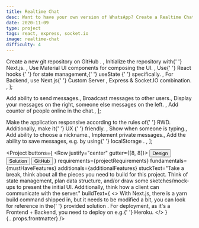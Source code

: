 ```yaml
---
title: Realtime Chat
desc: Want to have your own version of WhatsApp? Create a Realtime Chat App with React, Express & Socket.IO.
date: 2020-11-09
type: project
tags: react, express, socket.io
image: realtime-chat
difficulty: 4
---
```




  <Text>
    Create a new git repository on <Link href="http://github.com/">GitHub</Link>
    .
  </Text>,
  <Text>
    Initialize the repository with{' '}
    <Link href="https://nextjs.org/">Next.js</Link>.
  </Text>,
  <Text>
    Use <Link href="https://material-ui.com/">Material UI</Link> components for
    composing the UI.
  </Text>,
  <Text>
    Use{' '}
    <Link href="https://reactjs.org/docs/hooks-reference.html">
      React hooks
    </Link>{' '}
    for state management,{' '}
    <Link href="https://reactjs.org/docs/hooks-reference.html#usestate">
      useState
    </Link>{' '}
    specifically.
  </Text>,
  <Text>
    For Backend, use Next.js{' '}
    <Link href="https://nextjs.org/docs/advanced-features/custom-server">
      Custom Server
    </Link>
    , <Link href="https://expressjs.com/">Express</Link> & <Link href="https://socket.io/">
      Socket.IO
    </Link> combination.
  </Text>,
];

  <Text>Add ability to send messages.</Text>,
  <Text>Broadcast messages to other users.</Text>,
  <Text>
    Display your messages on the right, someone else messages on the left.
  </Text>,
  <Text>Add counter of people online in the chat.</Text>,
];

  <Text>
    Make the application responsive according to the rules of{' '}
    <Link href="https://web.dev/responsive-web-design-basics/">RWD</Link>.
    Additionally, make it{' '}
    <Link href="https://www.interaction-design.org/literature/topics/ux-design">
      UX
    </Link>{' '}
    friendly.
  </Text>,
  <Text>Show when someone is typing.</Text>,
  <Text>Add ability to choose a nickname.</Text>,
  <Text>Implement private messages.</Text>,
  <Text>
    Add the ability to save messages, e.g. by using{' '}
    <Link href="https://developer.mozilla.org/en-US/docs/Web/API/Window/localStorage">
      localStorage
    </Link>
    .
  </Text>,
];

<Project
  buttons={
    <Row justify="center" gutter={[8, 8]}>
      <Col>
        <Link href="https://www.figma.com/file/wcTJcE0Foi1u3cTkV347Xx/Wireframes?node-id=264242%3A0">
          <Button type="secondary">Design</Button>
        </Link>
      </Col>
      <Col>
        <Link href="https://morning-meadow-64994.herokuapp.com/">
          <Button type="secondary">Solution</Button>
        </Link>
      </Col>
      <Col>
        <Link href="https://github.com/bigsondev/realtime-chat">
          <Button type="secondary">GitHub</Button>
        </Link>
      </Col>
    </Row>
  }
  requirements={projectRequirements}
  fundamentals={mustHaveFeatures}
  additionals={additionalFeatures}
  stuckText="Take a break, think about all the pieces you need to build for this
      project. Think of state management, plan data structure, and/or draw
      some sketches/mock-ups to present the initial UI. Additionally, think how a client can communicate with the server."
  buildText={
    <>
      With Next.js, there is a <Text code>yarn build</Text> command shipped in,
      but it needs to be modified a bit, you can look for reference in the{' '}
      <Link href="https://github.com/bigsondev/realtime-chat/blob/main/package.json">
        provided solution
      </Link>
      . For deployment, as it's a Frontend + Backend, you need to deploy on e.g.{' '}
      <Link href="https://www.heroku.com/">Heroku</Link>.
    </>
  }
  {...props.frontmatter}
/>
